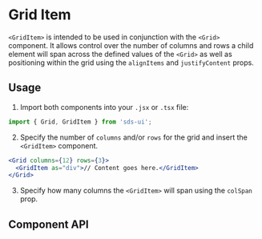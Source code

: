 
<Meta of={GridItemStories} />

# Grid Item

`<GridItem>` is intended to be used in conjunction with the `<Grid>` component.
It allows control over the number of columns and rows a child element will span across the defined values of the `<Grid>`
as well as positioning within the grid using the `alignItems` and `justifyContent` props.

## Usage

1. Import both components into your `.jsx` or `.tsx` file:

```jsx
import { Grid, GridItem } from 'sds-ui';
```

2. Specify the number of `columns` and/or `rows` for the grid and insert the `<GridItem>` component.

```jsx
<Grid columns={12} rows={3}>
  <GridItem as="div">// Content goes here.</GridItem>
</Grid>
```

3. Specify how many columns the `<GridItem>` will span using the `colSpan` prop.

<Canvas of={GridItemStories.Default} />

## Component API

<Controls />
